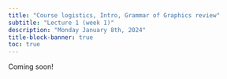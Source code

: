 ```yaml
---
title: "Course logistics, Intro, Grammar of Graphics review"
subtitle: "Lecture 1 (week 1)"
description: "Monday January 8th, 2024"
title-block-banner: true
toc: true
---
```


Coming soon!
